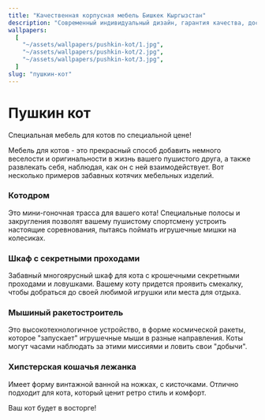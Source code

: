 ```yaml
---
title: "Качественная корпусная мебель Бишкек Кыргызстан"
description: "Современный индивидуальный дизайн, гарантия качества, доставка. Кухни, детские гарнитуры, прихожие, офисы, купе, комоды, встроенные шкафы, спальни, кровати."
wallpapers:
  [
    "~/assets/wallpapers/pushkin-kot/1.jpg",
    "~/assets/wallpapers/pushkin-kot/2.jpg",
    "~/assets/wallpapers/pushkin-kot/3.jpg",
  ]
slug: "пушкин-кот"
---
```


# Пушкин кот

Специальная мебель для котов по специальной цене!

Мебель для котов - это прекрасный способ добавить немного веселости и оригинальности в жизнь вашего пушистого друга, а также развлекать себя, наблюдая, как он с ней взаимодействует. Вот несколько примеров забавных котячих мебельных изделий.

### Котодром

Это мини-гоночная трасса для вашего кота! Специальные полосы и закругления позволят вашему пушистому спортсмену устроить настоящие соревнования, пытаясь поймать игрушечные мишки на колесиках.

### Шкаф с секретными проходами

Забавный многоярусный шкаф для кота с крошечными секретными проходами и ловушками. Вашему коту придется проявить смекалку, чтобы добраться до своей любимой игрушки или места для отдыха.

### Мышиный ракетостроитель

Это высокотехнологичное устройство, в форме космической ракеты, которое "запускает" игрушечные мыши в разные направления. Коты могут часами наблюдать за этими миссиями и ловить свои "добычи".

### Хипстерская кошачья лежанка

Имеет форму винтажной ванной на ножках, с кисточками. Отлично подходит для кота, который ценит ретро стиль и комфорт.

Ваш кот будет в восторге!
